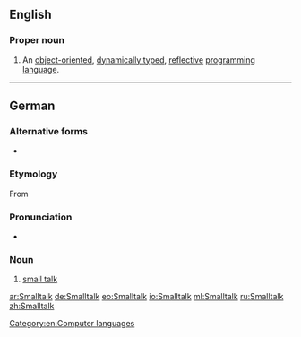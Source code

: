 {{also|smalltalk|small talk}}
==English==
{{wikipedia}}

===Proper noun===
{{en-proper noun}}

# {{lb|en|computing}} An [[object-oriented]], [[dynamically typed]], [[reflective]] [[programming language]].

[[Category:en:Computer languages]]

----

==German==

===Alternative forms===
* {{l|de|Small Talk}}

===Etymology===
From {{etyl|en|de}} {{m|en|small talk}}

===Pronunciation===
* {{IPA|lang=de|/ˈsmɔltɔk/}}

===Noun===
{{de-noun|m|g2=n||Smalltalks}}

# [[small talk]]

[[ar:Smalltalk]]
[[de:Smalltalk]]
[[eo:Smalltalk]]
[[io:Smalltalk]]
[[ml:Smalltalk]]
[[ru:Smalltalk]]
[[zh:Smalltalk]]